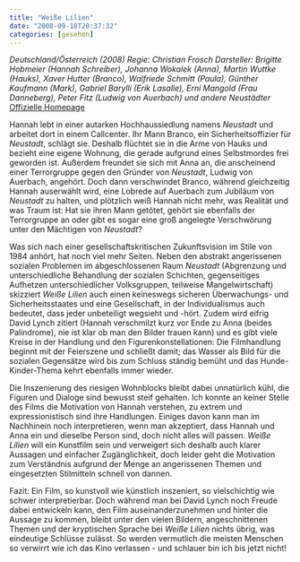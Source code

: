 ```yaml
---
title: "Weiße Lilien"
date: "2008-09-18T20:37:32"
categories: [gesehen]
---
```


*Deutschland/Österreich (2008)
Regie: Christian Frosch
Darsteller: Brigitte Hobmeier (Hannah Schreiber), Johanna Wokalek (Anna), Martin Wuttke (Hauks), Xaver Hutter (Branco), Walfriede Schmitt (Paula), Günther Kaufmann (Mark), Gabriel Barylli (Erik Lasalle), Erni Mangold (Frau Danneberg), Peter Fitz (Ludwig von Auerbach) und andere Neustädter*
[Offizielle Homepage](http://www.weisse-lilien-der-film.de/)

Hannah lebt in einer autarken Hochhaussiedlung namens *Neustadt* und arbeitet dort in einem Callcenter. Ihr Mann Branco, ein Sicherheitsoffizier für *Neustadt*, schlägt sie. Deshalb flüchtet sie in die Arme von Hauks und bezieht eine eigene Wohnung, die gerade aufgrund eines Selbstmordes frei geworden ist. Außerdem freundet sie sich mit Anna an, die anscheinend einer Terrorgruppe gegen den Gründer von *Neustadt*, Ludwig von Auerbach, angehört. Doch dann verschwindet Branco, während gleichzeitig Hannah auserwählt wird, eine Lobrede auf Auerbach zum Jubiläum von *Neustadt* zu halten, und plötzlich weiß Hannah nicht mehr, was Realität und was Traum ist: Hat sie ihren Mann getötet, gehört sie ebenfalls der Terrorgruppe an oder gibt es sogar eine groß angelegte Verschwörung unter den Mächtigen von *Neustadt*?

Was sich nach einer gesellschaftskritischen Zukunftsvision im Stile von 1984 anhört, hat noch viel mehr Seiten. Neben den abstrakt angerissenen sozialen Problemen im abgeschlossenen Raum *Neustadt* (Abgrenzung und unterschiedliche Behandlung der sozialen Schichten, gegenseitiges Aufhetzen unterschiedlicher Volksgruppen, teilweise Mangelwirtschaft) skizziert *Weiße Lilien* auch einen keineswegs sicheren Überwachungs- und Sicherheitsstaates und eine Gesellschaft, in der Individualismus auch bedeutet, dass jeder unbeteiligt wegsieht und -hört. Zudem wird eifrig David Lynch zitiert (Hannah verschmilzt kurz vor Ende zu Anna (beides Palindrome), nie ist klar ob man den Bilder trauen kann) und es gibt viele Kreise in der Handlung und den Figurenkonstellationen: Die Filmhandlung beginnt mit der Feierszene und schließt damit; das Wasser als Bild für die sozialen Gegensätze wird bis zum Schluss ständig bemüht und das Hunde-Kinder-Thema kehrt ebenfalls immer wieder.

Die Inszenierung des riesigen Wohnblocks bleibt dabei unnatürlich kühl, die Figuren und Dialoge sind bewusst steif gehalten. Ich konnte an keiner Stelle des Films die Motivation von Hannah verstehen, zu extrem und expressionistisch sind ihre Handlungen. Einiges davon kann man im Nachhinein noch interpretieren, wenn man akzeptiert, dass Hannah und Anna ein und dieselbe Person sind, doch nicht alles will passen. *Weiße Lilien* will ein Kunstfilm sein und verweigert sich deshalb auch klarer Aussagen und einfacher Zugänglichkeit, doch leider geht die Motivation zum Verständnis aufgrund der Menge an angerissenen Themen und eingesetzten Stilmitteln schnell von dannen.

Fazit: Ein Film, so kunstvoll wie künstlich inszeniert, so vielschichtig wie schwer interpretierbar. Doch während man bei David Lynch noch Freude dabei entwickeln kann, den Film auseinanderzunehmen und hinter die Aussage zu kommen, bleibt unter den vielen Bildern, angeschnittenen Themen und der kryptischen Sprache bei *Weiße Lilien* nichts übrig, was eindeutige Schlüsse zulässt. So werden vermutlich die meisten Menschen so verwirrt wie ich das Kino verlassen - und schlauer bin ich bis jetzt nicht!
